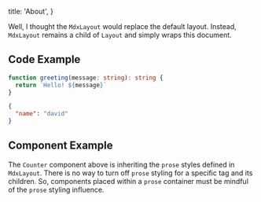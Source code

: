 
  title: 'About',
}


Well, I thought the `MdxLayout` would replace the default layout. Instead,
`MdxLayout` remains a child of `Layout` and simply wraps this document.

## Code Example

```typescript:greeting.ts
function greeting(message: string): string {
  return `Hello! ${message}`
}
```

```json
{
  "name": "david"
}
```

## Component Example

<Counter />

The `Counter` component above is inheriting the `prose` styles defined in
`MdxLayout`. There is no way to turn off `prose` styling for a specific tag and
its children. So, components placed within a `prose` container must be mindful
of the `prose` styling influence.
